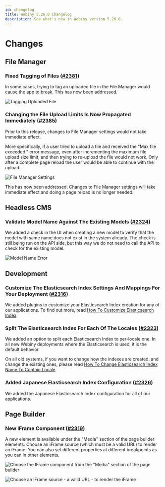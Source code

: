 ```yaml
---
id: changelog
title: Webiny 5.26.0 Changelog
description: See what's new in Webiny version 5.26.0.
---
```


# Changes

## File Manager

### Fixed Tagging of Files ([#2381](https://github.com/webiny/webiny-js/pull/2381))

In some cases, trying to tag an uploaded file in the File Manager would cause the app to break. This has now been addressed.

![Tagging Uploaded File](https://user-images.githubusercontent.com/5121148/168072290-acaad166-197f-400e-b024-0df0d8b8a7ca.png)

### Changing the File Upload Limits Is Now Propagated Immediately ([#2385](https://github.com/webiny/webiny-js/pull/2385))

Prior to this release, changes to File Manager settings would not take immediate effect. 

More specifically, if a user tried to upload a file and received the "Max file exceeded." error message, even after incrementing the maximum file upload size limit, and then trying to re-upload the file would not work. Only after a complete page reload the user would be able to continue with the upload. 

![File Manager Settings](https://user-images.githubusercontent.com/5121148/167284117-309007cf-989f-4ca4-9395-c144f2aacc0f.png) 

This has now been addressed. Changes to File Manager settings will take immediate effect and doing a page reload is no longer needed. 

## Headless CMS

### Validate Model Name Against The Existing Models ([#2324](https://github.com/webiny/webiny-js/pull/2324))

We added a check in the UI when creating a new model to verify that the model with same name does not exist in the system already.
The check is still being run on the API side, but this way we do not need to call the API to check for the existing model.

![Model Name Error](./assets/article-name-error.png)

## Development

### Customize The Elasticsearch Index Settings And Mappings For Your Deployment ([#2316](https://github.com/webiny/webiny-js/pull/2316))

We added plugins to customize your Elasticsearch Index creation for any of our applications.
To find out more, read [How To Customize Elasticsearch Index](/docs/core-development-concepts/extending-and-customizing/how-to-customize-elasticsearch-index).

### Split The Elasticsearch Index For Each Of The Locales ([#2323](https://github.com/webiny/webiny-js/pull/2323))

We added an option to split each Elasticsearch Index to per-locale one.
In all new Webiny deployments where the Elasticsearch is used, it is the default behavior.

On all old systems, if you want to change how the indexes are created, and change the existing ones, please read [How To Change Elasticsearch Index Name To Contain Locale](/docs/core-development-concepts/extending-and-customizing/how-to-change-elasticsearch-index-name-to-contain-locale).

### Added Japanese Elasticsearch Index Configuration ([#2326](https://github.com/webiny/webiny-js/pull/2326))

We added the Japanese Elasticsearch Index configuration for all of our applications.

## Page Builder

### New IFrame Component ([#2319](https://github.com/webiny/webiny-js/pull/2319))

A new element is available under the "Media" section of the page builder elements. Choose an iFrame source (which must be a valid URL) to render an iFrame. You can also set different properties at different breakpoints as you can in other elements.

![Choose the IFrame component from the "Media" section of the page builder](https://user-images.githubusercontent.com/2216344/162738116-6c158783-c2dd-4cbc-be3d-56b9c57a5a45.png)

![Choose an IFrame source - a valid URL - to render the iFrame](https://user-images.githubusercontent.com/2216344/162738130-ab69873c-cc7c-4d25-af12-f0667ccd0ff0.png)
